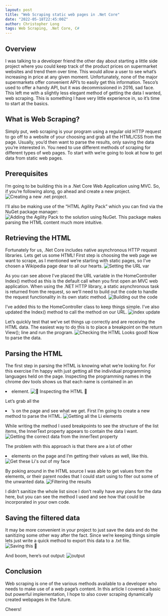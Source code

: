 ```yaml
---
layout: post
title: "Web Scraping static web pages in .Net Core"
date: "2022-05-18T22:45:00Z"
author: Christopher Long
tags: Web Scraping, .Net Core, C#
---
```


## Overview
I was talking to a developer friend the other day about starting a little side project where you could keep track of the product prices on supermarket websites and trend them over time. This would allow a user to see what’s increasing in price at any given moment. Unfortunately, none of the major supermarkets offer convenient API’s to easily get this information. Tesco’s used to offer a handy API, but it was decommissioned in 2016, sad face.
This left me with a slightly less elegant method of getting the data I wanted, web scraping. This is something I have very little experience in, so it’s time to start at the basics.

## What is Web Scraping?
Simply put, web scraping is your program using a regular old HTTP request to go off to a website of your choosing and grab all the HTML/CSS from the page. Usually, you’d then want to parse the results, only saving the data you’re interested in.
You need to use different methods of scraping for different types of web pages. To start with we’re going to look at how to get data from static web pages.

## Prerequisites
I’m going to be building this in a .Net Core Web Application using MVC. So, if you’re following along, go ahead and create a new project.
![Creating a new .net project.](/static/images/pages/posts/2022-05-18-scraping-static-web-pages/createNewProject.png)
 
I’ll also be making use of the “HTML Agility Pack” which you can find via the NuGet package manager:
![Adding the Agility Pack to the solution using NuGet.](/static/images/pages/posts/2022-05-18-scraping-static-web-pages/getAgilityPack.png)
This package makes parsing the HTML content much more intuitive.

## Retrieving the HTML
Fortunately for us, .Net Core includes native asynchronous HTTP request libraries. Lets get us some HTML!
First step is choosing the web page we want to scrape, as I mentioned we’re starting with static pages, so I’ve chosen a Wikipedia page dear to all our hearts.
![Setting the URL var](/static/images/pages/posts/2022-05-18-scraping-static-web-pages/SetURL.png)
 
As you can see above I’ve placed the URL variable in the HomeController Index() method as this is the default call when you first open an MVC web application.
When using the .NET HTTP library, a static asynchronous task is returned from the request, so we’ll need to build out the code to handle the request functionality in its own static method.
![Building out the code](/static/images/pages/posts/2022-05-18-scraping-static-web-pages/startBuildingOutTheCode.png)
 
I’ve added this to the HomeController class to keep things simple. I’ve also updated the Index() method to call the method on our URL.
![index update](/static/images/pages/posts/2022-05-18-scraping-static-web-pages/call.png)
 
Let’s quickly test that we’ve set things up correctly and are receiving the HTML data. The easiest way to do this is to place a breakpoint on the return View(); line and run the program.
![Checking the HTML](/static/images/pages/posts/2022-05-18-scraping-static-web-pages/CheckingTheHTML.gif)
Looks good! Now to parse the data.

## Parsing the HTML
The first step in parsing the HTML is knowing what we’re looking for. For this exercise I’m happy with just getting all the individual programming languages held on the page. 
Inspecting the programming names in the chrome dev tools shows us that each name is contained in an <li> element. 
![👀 Inspecting the HTML 👀](/static/images/pages/posts/2022-05-18-scraping-static-web-pages/inspecting.png)
 
Let’s grab all the <li>’s on the page and see what we get.
First I’m going to create a new method to parse the HTML.
![Getting all the Li elements](/static/images/pages/posts/2022-05-18-scraping-static-web-pages/gimmeSomeLis.png)
 
While writing the method I used breakpoints to see the structure of the list items, the InnerText property appears to contain the data I want.
![Getting the correct data from the innerText property](/static/images/pages/posts/2022-05-18-scraping-static-web-pages/innerText.png)
 
The problem with this approach is that there are a lot of other <li> elements on the page and I’m getting their values as well, like this.
![Get these Li's out of my face](/static/images/pages/posts/2022-05-18-scraping-static-web-pages/thatsALotOfLis.png)
 
By poking around in the HTML source I was able to get values from the elements, or their parent nodes that I could start using to fiter out some of the unwanted data.
![Filtering the results](/static/images/pages/posts/2022-05-18-scraping-static-web-pages/filtering.png)
 
I didn’t sanitize the whole list since I don’t really have any plans for the data here, but you can see the method I used and see how that could be incorporated in your own code.

## Saving the filtered data
It may be more convenient in your project to just save the data and do the sanitizing some other way after the fact. Since we’re keeping things simple lets just write a quick method to export this data to a .txt file.
![Saving this 💩](/static/images/pages/posts/2022-05-18-scraping-static-web-pages/saving.png)

And boom, here’s out output:
![output](/static/images/pages/posts/2022-05-18-scraping-static-web-pages/output.png)
 
## Conclusion
Web scraping is one of the various methods available to a developer who needs to make use of a web page’s content. In this article I covered a basic but powerful implementation, I hope to also cover scraping dynamically created webpages in the future.

Cheers!
